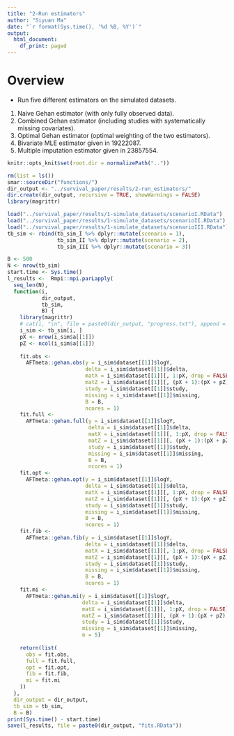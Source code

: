 ```yaml
---
title: "2-Run estimators"
author: "Siyuan Ma"
date: "`r format(Sys.time(), '%d %B, %Y')`"
output:
  html_document:
    df_print: paged
---
```

# Overview
- Run five different estimators on the simulated datasets.
1. Naive Gehan estimator (with only fully observed data).
2. Combined Gehan estimator (including studies with systematically missing covariates).
3. Optimal Gehan estimator (optimal weighting of the two estimators).
4. Bivariate MLE estimator given in 19222087.
5. Multiple imputation estimator given in 23857554.
```r
knitr::opts_knit$set(root.dir = normalizePath(".."))
```
```r
rm(list = ls())
smar::sourceDir("functions/")
dir_output <- "../survival_paper/results/2-run_estimators/"
dir.create(dir_output, recursive = TRUE, showWarnings = FALSE)
library(magrittr)
```
```r
load("../survival_paper/results/1-simulate_datasets/scenarioI.RData")
load("../survival_paper/results/1-simulate_datasets/scenarioII.RData")
load("../survival_paper/results/1-simulate_datasets/scenarioIII.RData")
tb_sim <- rbind(tb_sim_I %>% dplyr::mutate(scenario = 1),
                tb_sim_II %>% dplyr::mutate(scenario = 2),
                tb_sim_III %>% dplyr::mutate(scenario = 3))
```
```r
B <- 500
N <- nrow(tb_sim)
start.time <- Sys.time()
l_results <-  Rmpi::mpi.parLapply(
  seq_len(N),
  function(i,
           dir_output,
           tb_sim,
           B) {
    library(magrittr)
    # cat(i, "\n", file = paste0(dir_output, "progress.txt"), append = TRUE)
    i_sim <- tb_sim[i, ]
    pX <- nrow(i_sim$a[[1]])
    pZ <- ncol(i_sim$a[[1]])
    
    fit.obs <-
      AFTmeta::gehan.obs(y = i_sim$dataset[[1]]$logY,
                         delta = i_sim$dataset[[1]]$delta,
                         matX = i_sim$dataset[[1]][, 1:pX, drop = FALSE] %>% as.matrix,
                         matZ = i_sim$dataset[[1]][, (pX + 1):(pX + pZ), drop = FALSE] %>% as.matrix,
                         study = i_sim$dataset[[1]]$study,
                         missing = i_sim$dataset[[1]]$missing,
                         B = B,
                         ncores = 1)
    fit.full <-
      AFTmeta::gehan.full(y = i_sim$dataset[[1]]$logY,
                          delta = i_sim$dataset[[1]]$delta,
                          matX = i_sim$dataset[[1]][, 1:pX, drop = FALSE] %>% as.matrix,
                          matZ = i_sim$dataset[[1]][, (pX + 1):(pX + pZ), drop = FALSE] %>% as.matrix,
                          study = i_sim$dataset[[1]]$study,
                          missing = i_sim$dataset[[1]]$missing,
                          B = B,
                          ncores = 1)
    fit.opt <-
      AFTmeta::gehan.opt(y = i_sim$dataset[[1]]$logY,
                         delta = i_sim$dataset[[1]]$delta,
                         matX = i_sim$dataset[[1]][, 1:pX, drop = FALSE] %>% as.matrix,
                         matZ = i_sim$dataset[[1]][, (pX + 1):(pX + pZ), drop = FALSE] %>% as.matrix,
                         study = i_sim$dataset[[1]]$study,
                         missing = i_sim$dataset[[1]]$missing,
                         B = B,
                         ncores = 1)
    fit.fib <- 
      AFTmeta::gehan.fib(y = i_sim$dataset[[1]]$logY,
                         delta = i_sim$dataset[[1]]$delta,
                         matX = i_sim$dataset[[1]][, 1:pX, drop = FALSE] %>% as.matrix,
                         matZ = i_sim$dataset[[1]][, (pX + 1):(pX + pZ), drop = FALSE] %>% as.matrix,
                         study = i_sim$dataset[[1]]$study,
                         missing = i_sim$dataset[[1]]$missing, 
                         B = B,
                         ncores = 1)
    fit.mi <-
      AFTmeta::gehan.mi(y = i_sim$dataset[[1]]$logY,
                        delta = i_sim$dataset[[1]]$delta,
                        matX = i_sim$dataset[[1]][, 1:pX, drop = FALSE] %>% as.matrix,
                        matZ = i_sim$dataset[[1]][, (pX + 1):(pX + pZ), drop = FALSE] %>% as.matrix,
                        study = i_sim$dataset[[1]]$study,
                        missing = i_sim$dataset[[1]]$missing,
                        m = 5)
    
    return(list(
      obs = fit.obs,
      full = fit.full,
      opt = fit.opt,
      fib = fit.fib,
      mi = fit.mi
    ))
  },
  dir_output = dir_output,
  tb_sim = tb_sim,
  B = B)
print(Sys.time() - start.time)
save(l_results, file = paste0(dir_output, "fits.RData"))
```
